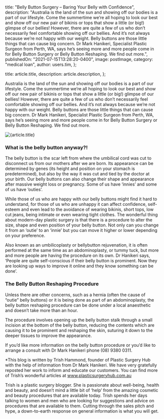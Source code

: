 
  title: "Belly Button Surgery – Baring Your Belly with Confidence",
  description:
    "Australia is the land of the sun and showing off our bodies is a part of our lifestyle. Come the summertime we’re all hoping to look our best and show off our new pair of bikinis or tops that show a little (or big!) glimpse of our bellies! However, there are quite a few of us who don’t necessarily feel comfortable showing off our bellies. And it’s not always because we’re not happy with our weight. Belly buttons are those little things that can cause big concern. Dr Mark Hanikeri, Specialist Plastic Surgeon from Perth, WA, says he’s seeing more and more people come in for Belly Button Surgery or Belly Button Reshaping. We find out more.",
  publishedOn: "2021-07-15T13:28:20-0400",
  image: postImage,
  category: "medical loan",
  author: users.tim,
};

  title: article.title,
  description: article.description,
};


Australia is the land of the sun and showing off our bodies is a part of our lifestyle. Come the summertime we’re all hoping to look our best and show off our new pair of bikinis or tops that show a little (or big!) glimpse of our bellies! However, there are quite a few of us who don’t necessarily feel comfortable showing off our bellies. And it’s not always because we’re not happy with our weight. Belly buttons are those little things that can cause big concern. Dr Mark Hanikeri, Specialist Plastic Surgeon from Perth, WA, says he’s seeing more and more people come in for Belly Button Surgery or Belly Button Reshaping. We find out more.

<Image src={postImage} alt={article.title} />

### What is the belly button anyway?!

The belly button is the scar left from where the umbilical cord was cut to disconnect us from our mothers after we are born. Its appearance can be determined by genes (its height and position on your stomach is predetermined), but also by the way it was cut and tied by the doctor at your birth. Our belly buttons can also change their shape and appearance after massive weight loss or pregnancy. Some of us have ‘innies’ and some of us have ‘outies’.

While those of us who are happy with our belly buttons might find it hard to understand, for those of us who are unhappy it can affect confidence, self-esteem and even lead to the avoidance of wearing bikinis, short tops, low cut jeans, being intimate or even wearing tight clothes. The wonderful thing about modern-day plastic surgery is that there is a procedure to alter the size, shape and even position of your belly button. Not only can you change it from an ‘outie’ to an ‘innie’ but you can move it higher or lower depending on your preference.

Also known as an umbilicoplasty or bellybutton rejuvenation, it is often performed at the same time as an abdominoplasty, or tummy tuck, but more and more people are having the procedure on its own. Dr Hanikeri says, ‘People are quite self-conscious if their belly button is prominent. Now they are looking up ways to improve it online and they know something can be done’.

### The Belly Button Reshaping Procedure

Unless there are other concerns, such as a hernia (often the cause of “outie” belly buttons) or it is being done as part of an abdominoplasty, the belly button reshaping procedure can be done under a local anaesthetic and doesn’t take more than an hour.

The procedure involves opening up the belly button stalk through a small incision at the bottom of the belly button, reducing the contents which are causing it to be prominent and reshaping the skin, suturing it down to the deeper tissues to improve the appearance.

If you’d like more information on the belly button procedure or you’d like to arrange a consult with Dr Mark Hanikeri phone (08) 9380 0311.

\*This blog is written by Trish Hammond, founder of Plastic Surgery Hub with the help of information from Dr Mark Hanikeri. We have very gratefully reposted her work to inform and educate our customers. You can find more of Trish’s wonderful articles at www.plasticsurgeryhub.com.au

Trish is a plastic surgery blogger. She is passionate about well-being, health and beauty, and doesn’t mind a little bit of ‘help’ from the amazing cosmetic and beauty procedures that are available today. Trish spends her days talking to women and men who are looking for suggestions and advice on procedures that are available to them. Cutting through the sales pitch and hype, a down-to-earth response on general information is what you will get.
